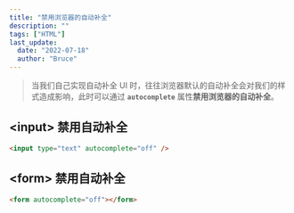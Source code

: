 ```yaml
---
title: "禁用浏览器的自动补全"
description: ""
tags: ["HTML"]
last_update:
  date: "2022-07-18"
  author: "Bruce"
---
```


> 当我们自己实现自动补全 UI 时，往往浏览器默认的自动补全会对我们的样式造成影响，此时可以通过 **`autocomplete`** 属性**禁用浏览器的自动补全**。

## &lt;input&gt; 禁用自动补全

```html title="HTML"
<input type="text" autocomplete="off" />
```

## &lt;form&gt; 禁用自动补全

```html title="HTML"
<form autocomplete="off"></form>
```
